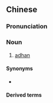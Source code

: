 {{also|唤礼}}
==Chinese==
{{zh-forms|s=唤礼|2=ceremony; rite}}

===Pronunciation===
{{zh-pron
|m=huànlǐ
|c=wun6 lai5
|cat=n
}}

===Noun===
{{zh-noun}}

# [[adhan]]

====Synonyms====
* {{zh-l|邦克}}

====Derived terms====
{{zh-der|喚禮員}}

{{zh-cat|Islam}}